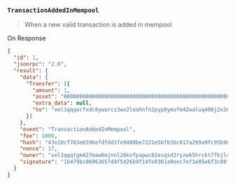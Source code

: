 ### `TransactionAddedInMempool`

> When a new valid transaction is added in mempool

On Response

```json
{
  "id": 1,
  "jsonrpc": "2.0",
  "result": {
    "data": {
      "Transfer": [{
        "amount": 1,
        "asset": "0000000000000000000000000000000000000000000000000000000000000000",
        "extra_data": null,
        "to": "xel1qqqxcfxdc8ywarcz3wx2leahnfn2pyp0ymvfm42waluq408j2x5680gtl9ky3"
      }]
    },
    "event": "TransactionAddedInMempool",
    "fee": 1000,
    "hash": "43e10cf783e6596efdfdd1fe9480be7221e5bfb36c817a299a9fc95b98624e80",
    "nonce": 17,
    "owner": "xel1qqqtgm427maw6mjnnl26kvfpapwc82esqsd2ryzwk5hrckt77kjld7qx6dnxc",
    "signature": "1b479bc06963657d4f5d26b9f14fe8361a9eec7ef1e85e6f3c89fd5fec705fb0b2a04a98f7883f060245794f6f66c9de08c1a86dab5deb2dc544f6cda4b47a0a"
  }
}
```